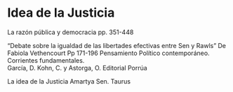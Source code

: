 # Idea de la Justicia

La razón pública y democracia pp. 351-448

"Debate sobre la igualdad de las libertades efectivas entre Sen y Rawls" De Fabiola Vethencourt Pp 171-196 Pensamiento Político contemporáneo. Corrientes fundamentales.\
García, D. Kohn, C. y Astorga, O. Editorial Porrúa

La idea de la Justicia Amartya Sen. Taurus
